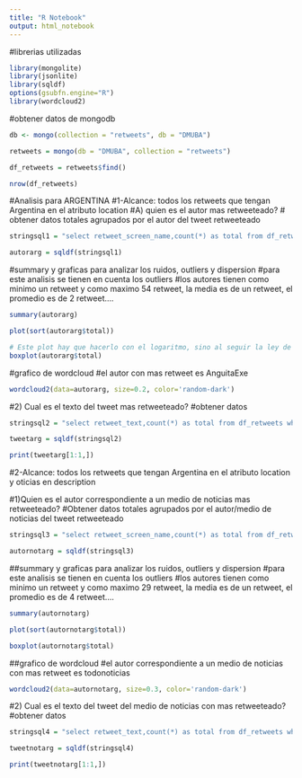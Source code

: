 ```yaml
---
title: "R Notebook"
output: html_notebook
---
```


#librerias utilizadas
```r
library(mongolite)
library(jsonlite)
library(sqldf)
options(gsubfn.engine="R")
library(wordcloud2)
```

#obtener datos de mongodb
```r
db <- mongo(collection = "retweets", db = "DMUBA")

retweets = mongo(db = "DMUBA", collection = "retweets")

df_retweets = retweets$find()

nrow(df_retweets)

```
#Analisis para ARGENTINA
#1-Alcance: todos los retweets que tengan Argentina en el atributo location
#A) quien es el autor mas retweeteado?
# obtener datos totales agrupados por el autor del tweet retweeteado
```r


stringsql1 = "select retweet_screen_name,count(*) as total from df_retweets where retweet_location like '%Argentina%' group by retweet_screen_name"

autorarg = sqldf(stringsql1)


```
#summary y graficas para analizar los ruidos, outliers y dispersion
#para este analisis se tienen en cuenta los outliers
#los autores tienen como minimo un retweet y como maximo 54 retweet, la media es de un retweet, el promedio es de 2 retweet....

```r
summary(autorarg)

plot(sort(autorarg$total))

# Este plot hay que hacerlo con el logaritmo, sino al seguir la ley de los grandes numeros (Zifp) quedan una infinidad de outliers.
boxplot(autorarg$total)
```
#grafico de wordcloud 
#el autor con mas retweet es AnguitaExe
```r
wordcloud2(data=autorarg, size=0.2, color='random-dark')
```

#2) Cual es el texto del tweet mas retweeteado?
#obtener datos
```r
stringsql2 = "select retweet_text,count(*) as total from df_retweets where retweet_location like '%Argentina%' group by retweet_text order by 2 desc"

tweetarg = sqldf(stringsql2)

print(tweetarg[1:1,])

```

#2-Alcance: todos los retweets que tengan Argentina en el atributo location y oticias en description 

#1)Quien es el autor correspondiente a un medio de noticias mas retweeteado?
#Obtener datos totales agrupados por el autor/medio de noticias del tweet retweeteado

```r
stringsql3 = "select retweet_screen_name,count(*) as total from df_retweets where retweet_location like '%Argentina%' and retweet_description like '%oticias%' group by retweet_screen_name"

autornotarg = sqldf(stringsql3)

```

##summary y graficas para analizar los ruidos, outliers y dispersion
#para este analisis se tienen en cuenta los outliers
#los autores tienen como minimo un retweet y como maximo 29 retweet, la media es de un retweet, el promedio es de 4 retweet....

```r
summary(autornotarg)

plot(sort(autornotarg$total))

boxplot(autornotarg$total)
```
##grafico de wordcloud 
#el autor correspondiente a un medio de noticias con mas retweet es todonoticias
```r
wordcloud2(data=autornotarg, size=0.3, color='random-dark')
```
#2) Cual es el texto del tweet del medio de noticias con mas retweeteado?
#obtener datos

```r
stringsql4 = "select retweet_text,count(*) as total from df_retweets where retweet_location like '%Argentina%' and retweet_description like '%oticias%' group by retweet_text order by 2 desc"

tweetnotarg = sqldf(stringsql4)

print(tweetnotarg[1:1,])

```

